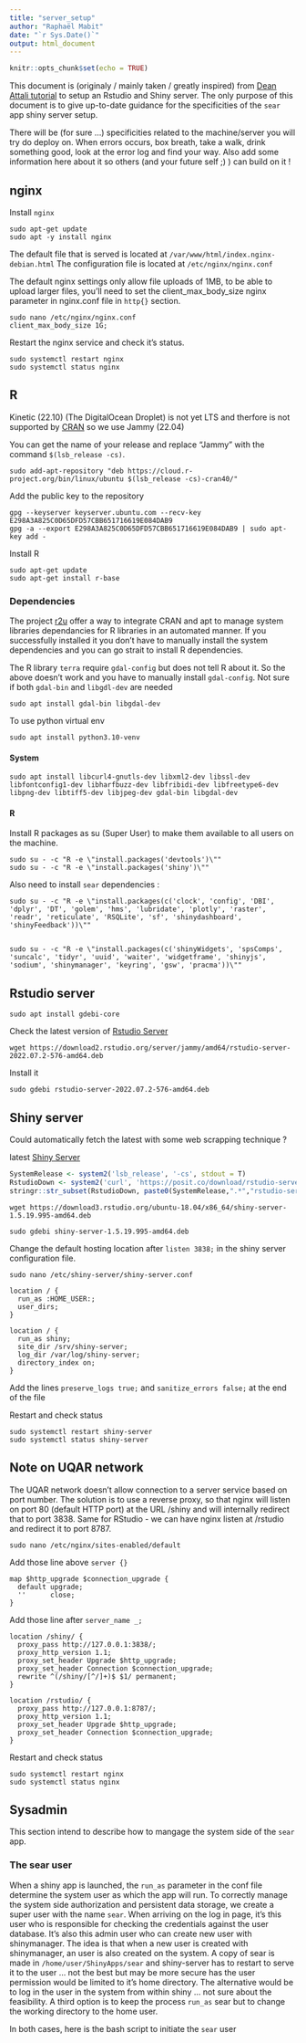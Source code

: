 ```yaml
---
title: "server_setup"
author: "Raphaël Mabit"
date: "`r Sys.Date()`"
output: html_document
---
```


```r
knitr::opts_chunk$set(echo = TRUE)
```

This document is (originaly / mainly taken / greatly inspired) from [Dean Attali tutorial](https://deanattali.com/2015/05/09/setup-rstudio-shiny-server-digital-ocean/) to setup an Rstudio and Shiny server. The only purpose of this document is to give up-to-date guidance for the specificities of the `sear` app shiny server setup.

There will be (for sure ...) specificities related to the machine/server you will try do deploy on.
When errors occurs, box breath, take a walk, drink something good, look at the error log and find your way.
Also add some information here about it so others (and your future self ;) ) can build on it !

## nginx

Install `nginx`

```
sudo apt-get update
sudo apt -y install nginx
```

The default file that is served is located at `/var/www/html/index.nginx-debian.html`
The configuration file is located at `/etc/nginx/nginx.conf`

The default nginx settings only allow file uploads of 1MB, to be able to upload larger files, you’ll need to set the client_max_body_size nginx parameter in nginx.conf file in `http{}` section.

```
sudo nano /etc/nginx/nginx.conf
client_max_body_size 1G;
```

Restart the nginx service and check it's status.

```
sudo systemctl restart nginx
sudo systemctl status nginx
```

## R

Kinetic (22.10) (The DigitalOcean Droplet) is not yet LTS and therfore is not supported by [CRAN](https://cran.r-project.org/bin/linux/ubuntu/) so we use Jammy (22.04)

You can get the name of your release and replace "Jammy" with the command `$(lsb_release -cs)`.

```
sudo add-apt-repository "deb https://cloud.r-project.org/bin/linux/ubuntu $(lsb_release -cs)-cran40/"
```

Add the public key to the repository

```
gpg --keyserver keyserver.ubuntu.com --recv-key E298A3A825C0D65DFD57CBB651716619E084DAB9
gpg -a --export E298A3A825C0D65DFD57CBB651716619E084DAB9 | sudo apt-key add -
```

Install R

```
sudo apt-get update
sudo apt-get install r-base
```

### Dependencies

The project [r2u](https://github.com/eddelbuettel/r2u) offer a way to integrate CRAN and apt to manage system libraries dependancies for R libraries in an automated manner. If you successfully installed it you don't have to manually install the system dependencies and you can go strait to install R dependencies.


The R library `terra` require `gdal-config` but does not tell R about it. So the above doesn't work and you have to manually install `gdal-config`.
Not sure if both `gdal-bin` and `libgdl-dev` are needed

```
sudo apt install gdal-bin libgdal-dev
```

To use python virtual env

```
sudo apt install python3.10-venv
```

#### System

```
sudo apt install libcurl4-gnutls-dev libxml2-dev libssl-dev libfontconfig1-dev libharfbuzz-dev libfribidi-dev libfreetype6-dev libpng-dev libtiff5-dev libjpeg-dev gdal-bin libgdal-dev
```

#### R

Install R packages as su (Super User) to make them available to all users on the machine.

```
sudo su - -c "R -e \"install.packages('devtools')\""
sudo su - -c "R -e \"install.packages('shiny')\""
```

Also need to install `sear` dependencies :

```
sudo su - -c "R -e \"install.packages(c('clock', 'config', 'DBI', 'dplyr', 'DT', 'golem', 'hms', 'lubridate', 'plotly', 'raster', 'readr', 'reticulate', 'RSQLite', 'sf', 'shinydashboard', 'shinyFeedback'))\""


sudo su - -c "R -e \"install.packages(c('shinyWidgets', 'spsComps', 'suncalc', 'tidyr', 'uuid', 'waiter', 'widgetframe', 'shinyjs', 'sodium', 'shinymanager', 'keyring', 'gsw', 'pracma'))\""

```


## Rstudio server

```
sudo apt install gdebi-core
```

Check the latest version of [Rstudio Server](https://posit.co/download/rstudio-server/)

```
wget https://download2.rstudio.org/server/jammy/amd64/rstudio-server-2022.07.2-576-amd64.deb
```

Install it

```
sudo gdebi rstudio-server-2022.07.2-576-amd64.deb
```

## Shiny server

Could automatically fetch the latest with some web scrapping technique ?

latest [Shiny Server](https://posit.co/download/shiny-server/)

```r
SystemRelease <- system2('lsb_release', '-cs', stdout = T)
RstudioDown <- system2('curl', 'https://posit.co/download/rstudio-server/', stdout = T)
stringr::str_subset(RstudioDown, paste0(SystemRelease,".*","rstudio-server.*\\.deb"))
```


```
wget https://download3.rstudio.org/ubuntu-18.04/x86_64/shiny-server-1.5.19.995-amd64.deb
```

```
sudo gdebi shiny-server-1.5.19.995-amd64.deb
```

Change the default hosting location after `listen 3838;` in the shiny server configuration file.

```
sudo nano /etc/shiny-server/shiny-server.conf
```

```
location / {
  run_as :HOME_USER:;
  user_dirs;
}

location / {
  run_as shiny;
  site_dir /srv/shiny-server;
  log_dir /var/log/shiny-server;
  directory_index on;
}
```

Add the lines `preserve_logs true;` and `sanitize_errors false;` at the end of the file

Restart and check status

```
sudo systemctl restart shiny-server
sudo systemctl status shiny-server
```

## Note on UQAR network

The UQAR network doesn't allow connection to a server service based on port number. The solution is to use a reverse proxy, so that nginx will listen on port 80 (default HTTP port) at the URL /shiny and will internally redirect that to port 3838. Same for RStudio - we can have nginx listen at /rstudio and redirect it to port 8787.

```
sudo nano /etc/nginx/sites-enabled/default
```

Add those line above `server {}`

```
map $http_upgrade $connection_upgrade {
  default upgrade;
  ''      close;
}
```

Add those line after `server_name _;`

```
location /shiny/ {
  proxy_pass http://127.0.0.1:3838/;
  proxy_http_version 1.1;
  proxy_set_header Upgrade $http_upgrade;
  proxy_set_header Connection $connection_upgrade;
  rewrite ^(/shiny/[^/]+)$ $1/ permanent;
}

location /rstudio/ {
  proxy_pass http://127.0.0.1:8787/;
  proxy_http_version 1.1;
  proxy_set_header Upgrade $http_upgrade;
  proxy_set_header Connection $connection_upgrade;
}
```

Restart and check status

```
sudo systemctl restart nginx
sudo systemctl status nginx
```

## Sysadmin

This section intend to describe how to mangage the system side of the `sear` app.

### The sear user

When a shiny app is launched, the `run_as` parameter in the conf file determine the system user as which the app will run.
To correctly manage the system side authorization and persistent data storage, we create a super user with the name `sear`.
When arriving on the log in page, it's this user who is responsible for checking the credentials against the user database.
It's also this admin user who can create new user with shinymanager.
The idea is that when a new user is created with shinymanager, an user is also created on the system.
A copy of sear is made in `/home/user/ShinyApps/sear` and shiny-server has to restart to serve it to the user ... not the best but may be more secure has the user permission would be limited to it's home directory.
The alternative would be to log in the user in the system from within shiny ... not sure about the feasibility.
A third option is to keep the process `run_as` sear but to change the working directory to the home user.


In both cases, here is the bash script to initiate the `sear` user 
